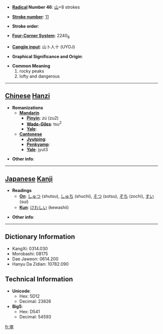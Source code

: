 * '''[[Wiktionary:Chinese radical index| Radical]] Number 46''': [[Wiktionary:Chinese radical index 山|山]]+8 strokes

* '''[[Wiktionary:Chinese total strokes index|Stroke number]]''': [[Wiktionary:Chinese total strokes index 11|11]]

* '''Stroke order''': 

* '''[[Wiktionary:Chinese four corner index|Four-Corner System]]''': 2240<sub>8</sub>

* '''[[Wiktionary:Chinese Cangjie index|Cangjie input]]''': 山卜人十 (UYOJ)

* '''Graphical Significance and Origin''': 

* '''Common Meaning'''
*#rocky peaks
*# lofty and dangerous


----

== [[Chinese]] [[Hanzi]] ==

* '''Romanizations'''
** '''[[Mandarin]]'''
*** '''[[Pinyin]]''': zú (zu2)
*** '''[[Wade-Giles]]''': tsu<sup>2</sup>
*** '''[[Yale]]''': 
** '''[[Cantonese]]'''
*** '''[[Jyutping]]''':
*** '''[[Penkyamp]]''': 
*** '''[[Yale]]''': jyut3

* '''Other info''': 

----

== [[Japanese]] [[Kanji]] ==

* '''Readings'''
** '''[[On]]''': [[しゅつ]] (shutsu), [[しゅち]] (shuchi), [[そつ]] (sotsu), [[ぞち]] (zochi), [[すい]] (sui)
** '''[[Kun]]''': [[けわしい]] (kewashii)

* '''Other info''':  

----

== Dictionary Information ==

* KangXi: 0314.030
* Morobashi: 08175
* Dae Jaweon: 0614.200
* Hanyu Da Zidian: 10782.090

== Technical Information ==

* '''Unicode''':
** Hex: 5D12
** Decimal: 23826
* '''Big5''':
** Hex: D541
** Decimal: 54593

[[fr:崒]]